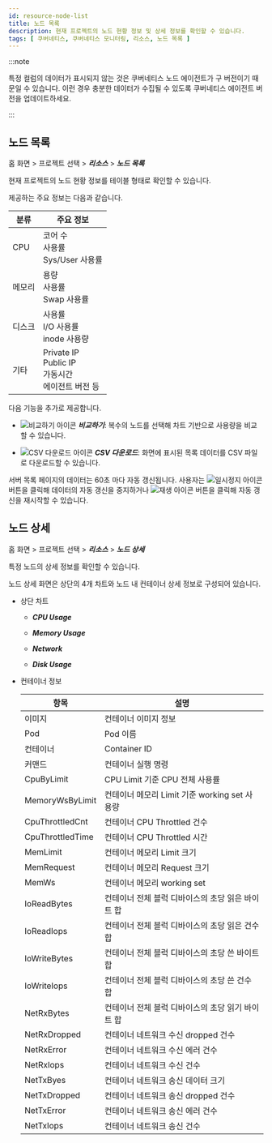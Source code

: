 ```yaml
---
id: resource-node-list
title: 노드 목록
description: 현재 프로젝트의 노드 현황 정보 및 상세 정보를 확인할 수 있습니다.
tags: [ 쿠버네티스, 쿠버네티스 모니터링, 리소스, 노드 목록 ]
---
```


:::note

특정 컬럼의 데이터가 표시되지 않는 것은 쿠버네티스 노드 에이전트가 구 버전이기 때문일 수 있습니다. 이런 경우 충분한 데이터가 수집될 수 있도록 쿠버네티스 에이전트 버전을 업데이트하세요. 

:::

## 노드 목록

홈 화면 > 프로젝트 선택 > ***리소스*** > ***노드 목록***

현재 프로젝트의 노드 현황 정보를 테이블 형태로 확인할 수 있습니다.

<ImgLang img='whatap_kubernetes_resource_node_list.png' desc='노드 목록' />

제공하는 주요 정보는 다음과 같습니다.

| 분류   | 주요 정보                                                  |
| ------ | ---------------------------------------------------------- |
| CPU    | 코어 수<br/>사용률<br/>Sys/User 사용률                     |
| 메모리 | 용량<br/>사용률<br/>Swap 사용률                            |
| 디스크 | 사용률<br/>I/O 사용률<br/>inode 사용량                     |
| 기타   | Private IP<br/>Public IP<br/>가동시간<br/>에이전트 버전 등 |

다음 기능을 추가로 제공합니다.

* ![비교하기 아이콘](/img/ico-compare.svg) ***비교하기***: 복수의 노드를 선택해 차트 기반으로 사용량을 비교할 수 있습니다.

* ![CSV 다운로드 아이콘](/img/ico-csv.svg) ***CSV 다운로드***: 화면에 표시된 목록 데이터를 CSV 파일로 다운로드할 수 있습니다.

서버 목록 페이지의 데이터는 60초 마다 자동 갱신됩니다. 사용자는 ![일시정지 아이콘](/img/ico-pause.svg) 버튼을 클릭해 데이터의 자동 갱신을 중지하거나 ![재생 아이콘](/img/ico-play-time.svg) 버튼을 클릭해 자동 갱신을 재시작할 수 있습니다.

## 노드 상세

홈 화면 > 프로젝트 선택 > ***리소스*** > ***노드 상세***

특정 노드의 상세 정보를 확인할 수 있습니다.

<ImgLang img='whatap_kubernetes_resource_node_detail.png' desc='노드 상세' />

노드 상세 화면은 상단의 4개 차트와 노드 내 컨테이너 상세 정보로 구성되어 있습니다.

* 상단 차트

  * ***CPU Usage***

  * ***Memory Usage***

  * ***Network***
  
  * ***Disk Usage***

* 컨테이너 정보

  | 항목             | 설명                                              |
  | ---------------- | ------------------------------------------------- |
  | 이미지           | 컨테이너 이미지 정보                              |
  | Pod              | Pod 이름                                          |
  | 컨테이너         | Container ID                                      |
  | 커맨드           | 컨테이너 실행 명령                                |
  | CpuByLimit       | CPU Limit 기준 CPU 전체 사용률                    |
  | MemoryWsByLimit  | 컨테이너 메모리 Limit 기준 working set 사용량     |
  | CpuThrottledCnt  | 컨테이너 CPU Throttled 건수                       |
  | CpuThrottledTime | 컨테이너 CPU Throttled 시간                       |
  | MemLimit         | 컨테이너 메모리 Limit 크기                        |
  | MemRequest       | 컨테이너 메모리 Request 크기                      |
  | MemWs            | 컨테이너 메모리 working set                       |
  | IoReadBytes      | 컨테이너 전체 블럭 디바이스의 초당 읽은 바이트 합 |
  | IoReadIops       | 컨테이너 전체 블럭 디바이스의 초당 읽은 건수 합   |
  | IoWriteBytes     | 컨테이너 전체 블럭 디바이스의 초당 쓴 바이트 합   |
  | IoWriteIops      | 컨테이너 전체 블럭 디바이스의 초당 쓴 건수 합     |
  | NetRxBytes       | 컨테이너 전체 블럭 디바이스의 초당 읽기 바이트 합 |
  | NetRxDropped     | 컨테이너 네트워크 수신 dropped 건수               |
  | NetRxError       | 컨테이너 네트워크 수신 에러 건수                  |
  | NetRxIops        | 컨테이너 네트워크 수신 건수                       |
  | NetTxByes        | 컨테이너 네트워크 송신 데이터 크기                |
  | NetTxDropped     | 컨테이너 네트워크 송신 dropped 건수               |
  | NetTxError       | 컨테이너 네트워크 송신 에러 건수                  |
  | NetTxIops        | 컨테이너 네트워크 송신 건수                       |